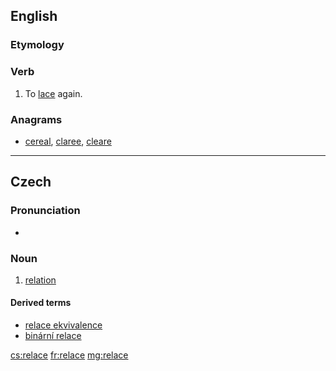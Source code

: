 ==English==

===Etymology===
{{prefix|re|lace}}

===Verb===
{{en-verb|relac|ing}}

# {{context|transitive|lang=en}} To [[lace]] again.

===Anagrams===
* [[cereal#English|cereal]], [[claree#English|claree]], [[cleare#English|cleare]]

----

==Czech==

===Pronunciation===
* {{audio|Cs-relace.ogg|Audio}}

===Noun===
{{cs-noun|g=f}}

# {{context|set theory|lang=cs}} [[relation]]

====Derived terms====
* [[relace ekvivalence]] {{f}}
* [[binární relace]] {{f}}

[[cs:relace]]
[[fr:relace]]
[[mg:relace]]